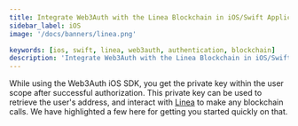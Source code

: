 ```yaml
---
title: Integrate Web3Auth with the Linea Blockchain in iOS/Swift Applications
sidebar_label: iOS
image: '/docs/banners/linea.png'

keywords: [ios, swift, linea, web3auth, authentication, blockchain]
description: 'Integrate Web3Auth with the Linea Blockchain in iOS/Swift Applications | Documentation - Web3Auth'
---
```



<SEO
  title="Integrate Web3Auth with the Linea Blockchain in iOS/Swift Applications"
  description="Integrate Web3Auth with the Linea Blockchain in iOS/Swift Applications | Documentation - Web3Auth"
  image="https://web3auth.io/docs/banners/linea.png"
  slug="/embedded-wallets/connect-blockchain/evm/linea/ios"
/>

While using the Web3Auth iOS SDK, you get the private key within the user scope after successful authorization. This private key can be used to retrieve the user's address, and interact with [Linea](https://linea.build/) to make any blockchain calls. We have highlighted a few here for getting you started quickly on that.

<EVMInteraction />
